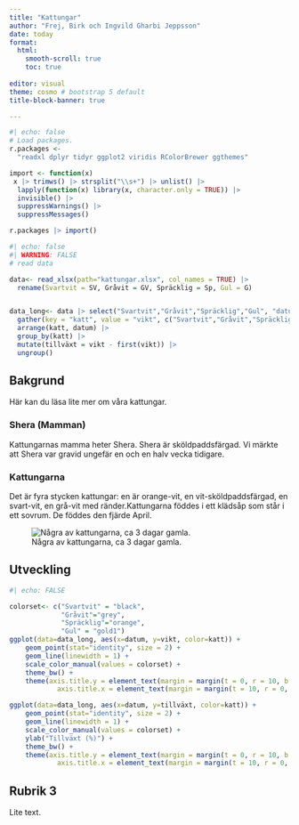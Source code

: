 ```yaml
---
title: "Kattungar"
author: "Frej, Birk och Ingvild Gharbi Jeppsson"
date: today
format: 
  html:
    smooth-scroll: true  
    toc: true
    
editor: visual
theme: cosmo # bootstrap 5 default
title-block-banner: true

---
```


```r
#| echo: false
# Load packages.
r.packages <- 
  "readxl dplyr tidyr ggplot2 viridis RColorBrewer ggthemes"

import <- function(x)
 x |> trimws() |> strsplit("\\s+") |> unlist() |>
  lapply(function(x) library(x, character.only = TRUE)) |>
  invisible() |> 
  suppressWarnings() |> 
  suppressMessages()

r.packages |> import()
```

```r
#| echo: false
#| WARNING: FALSE
# read data

data<- read_xlsx(path="kattungar.xlsx", col_names = TRUE) |> 
  rename(Svartvit = SV, Gråvit = GV, Spräcklig = Sp, Gul = G) 


data_long<- data |> select("Svartvit","Gråvit","Spräcklig","Gul", "datum") |> 
  gather(key = "katt", value = "vikt", c("Svartvit","Gråvit","Spräcklig","Gul")) |>
  arrange(katt, datum) |>
  group_by(katt) |>
  mutate(tillväxt = vikt - first(vikt)) |>
  ungroup()

```

## Bakgrund

Här kan du läsa lite mer om våra kattungar.

### Shera (Mamman)
Kattungarnas mamma heter Shera. Shera är sköldpaddsfärgad. Vi märkte att Shera var gravid ungefär en och en halv vecka tidigare.

### Kattungarna
Det är fyra stycken kattungar: en är orange-vit, en vit-sköldpaddsfärgad, en svart-vit, en grå-vit med ränder.Kattungarna föddes i ett klädsåp som står i ett sovrum. De föddes den fjärde April.



![Några av kattungarna, ca 3 dagar gamla.](./img/kattungar1_w.jpg)

## Utveckling

```r
#| echo: FALSE

colorset<- c("Svartvit" = "black",
             "Gråvit"="grey",
             "Spräcklig"="orange", 
             "Gul" = "gold1")
ggplot(data=data_long, aes(x=datum, y=vikt, color=katt)) +
    geom_point(stat="identity", size = 2) +
    geom_line(linewidth = 1) + 
    scale_color_manual(values = colorset) +
    theme_bw() + 
    theme(axis.title.y = element_text(margin = margin(t = 0, r = 10, b = 0, l = 0)),
            axis.title.x = element_text(margin = margin(t = 10, r = 0, b = 0, l = 0)))

ggplot(data=data_long, aes(x=datum, y=tillväxt, color=katt)) +
    geom_point(stat="identity", size = 2) +
    geom_line(linewidth = 1) + 
    scale_color_manual(values = colorset) +
    ylab("Tillväxt (%)") +
    theme_bw() + 
    theme(axis.title.y = element_text(margin = margin(t = 0, r = 10, b = 0, l = 0)),
            axis.title.x = element_text(margin = margin(t = 10, r = 0, b = 0, l = 0)))
```

## Rubrik 3

Lite text.
